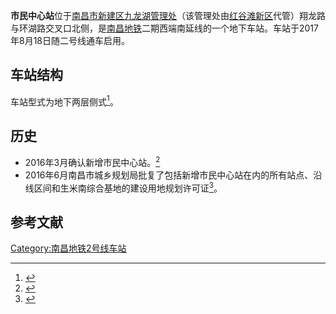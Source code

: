 {{Infobox station
|Station Name = 市民中心站
|Engname = Civic Center Station
|Linecolour = #{{南昌地铁识别色|2}}
|Image = 
|Caption = 
|Number = 
|Code = 
|Location = [[南昌市|南昌市]][[新建区|新建区]][[九龙湖管理处|九龙湖管理处]]翔龙路与环湖路交叉口北侧
|Coord = {{Coord|28.5955239|N|115.7907338|E|format=dms|display=inline,title|type:railwaystation_region:CN}}
|Colour = 
|Type = 地下车站
|Line = {{南昌地铁线路名|2|block}}
|Open = 
|Interchange = 
|Platformtype=<!--[[侧式站台|侧式站台]]-->
|Platform = <!--2个侧式站台-->
|Exit = 
|Openhours = 
|Time First = 
|Time Last = 
|Map = 
}}

'''市民中心站'''位于[[南昌市|南昌市]][[新建区|新建区]][[九龙湖管理处|九龙湖管理处]]（该管理处由[[红谷滩新区|红谷滩新区]]代管）翔龙路与环湖路交叉口北侧，是[[南昌地铁|南昌地铁]]{{南昌地铁线路名|2|block}}二期西端南延线的一个地下车站。车站于2017年8月18日随二号线通车启用。

== 车站结构 ==
车站型式为地下两层侧式<ref>{{Cite web|url=http://weibo.com/2673596701/Fho3v4ADK|title=#南昌地铁#【2号线首通段将于8月18日12：26... 来自南昌地铁 - 微博|accessdate=2017-08-18|author=|date=|work=weibo.com|publisher=}}</ref>。

== 历史 ==
*2016年3月确认新增市民中心站。<ref>{{Cite web |url=http://jndsb.jxnews.com.cn/system/2016/03/22/014771437.shtml |title=南昌地铁2号线南延线新增市民中心站 |access-date=2016-12-12 |archive-date=2017-01-06 |archive-url=https://web.archive.org/web/20170106035251/http://jndsb.jxnews.com.cn/system/2016/03/22/014771437.shtml |dead-url=no }}</ref>
*2016年6月南昌市城乡规划局批复了包括新增市民中心站在内的所有站点、沿线区间和生米南综合基地的建设用地规划许可证<ref>{{Cite web |url=http://www.ncnews.com.cn/xwzx/ncxw/jrnc/2016-06/30/content_1604473.htm |title=地铁2号线南延建设用地获批 |access-date=2016-12-12 |archive-date=2017-01-05 |archive-url=https://web.archive.org/web/20170105235827/http://www.ncnews.com.cn/xwzx/ncxw/jrnc/2016-06/30/content_1604473.htm |dead-url=yes }}</ref>。


== 参考文献 ==
{{Reflist|colwidth=30em}}


{{南昌轨道交通2号线}}
[[Category:南昌地铁2号线车站|Category:南昌地铁2号线车站]]
